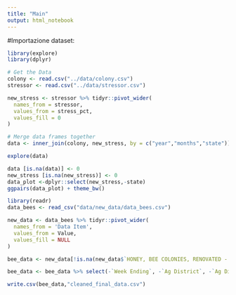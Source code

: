 ```yaml
---
title: "Main"
output: html_notebook
---
```

#Importazione dataset:
```r
library(explore)
library(dplyr) 

# Get the Data
colony <- read.csv("../data/colony.csv")
stressor <- read.csv("../data/stressor.csv")

new_stress <- stressor %>% tidyr::pivot_wider(
  names_from = stressor, 
  values_from = stress_pct,
  values_fill = 0
)

# Merge data frames together
data <- inner_join(colony, new_stress, by = c("year","months","state"))
```

```r
explore(data)
```

```r
data [is.na(data)] <- 0
new_stress [is.na(new_stress)] <- 0
data_plot <-dplyr::select(new_stress,-state)
ggpairs(data_plot) + theme_bw()
```

```r
library(readr)
data_bees <- read_csv("data/new_data/data_bees.csv")
```

```r
new_data <- data_bees %>% tidyr::pivot_wider(
  names_from = 'Data Item', 
  values_from = Value,
  values_fill = NULL
)
```

```r
bee_data <- new_data[!is.na(new_data$`HONEY, BEE COLONIES, RENOVATED - INVENTORY, MEASURED IN COLONIES`),]
```

```r
bee_data <- bee_data %>% select(-`Week Ending`, -`Ag District`, -`Ag District Code`, -County,-`County ANSI`,-`Zip Code`,-Region, -Watershed, -`CV (%)`, -`HONEY, BEE COLONIES, RENOVATED - INVENTORY, MEASURED IN COLONIES`, -`HONEY, BEE COLONIES - INVENTORY, MEASURED IN COLONIES`)
```

```r
write.csv(bee_data,"cleaned_final_data.csv")
```

